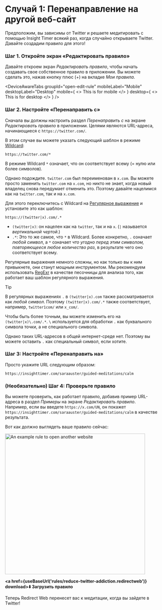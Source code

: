 
# Случай 1: Перенаправление на другой веб-сайт

Предположим, вы зависимы от Twitter и решаете медитировать с помощью Insight Timer всякий раз, когда случайно открываете Twitter. Давайте создадим правило для этого!

### Шаг 1. Откройте экран «Редактировать правило»

Давайте откроем экран *Редактировать правило*, чтобы начать создавать свое собственное правило в приложении. Вы можете сделать это, нажав кнопку плюс (+) на вкладке *Мои правила*.

<DeviceAwareTabs
  groupId="open-edit-rule"
  mobileLabel="Mobile"
  desktopLabel="Desktop"
  mobile={
    <>
      This is for mobile
    </>
  }
  desktop={
    <>
      This is for desktop
    </>
  }
/>

### Шаг 2. Настройте «Перенаправить с»

Сначала вы должны настроить раздел *Перенаправить с* на экране *Редактировать правило* в приложении. Целями являются URL-адреса, начинающиеся с `https://twitter.com/`.

В этом случае вы можете указать следующий шаблон в режиме [Wildcard](rule-settings#url-pattern-wildcard):

```
https://twitter.com/*
```

В режиме Wildcard `*` означает, что он соответствует всему (= нулю или более символов).

Однако подождите. `twitter.com` был переименован в `x.com`. Вы можете просто заменить `twitter.com` на `x.com`, но никто не знает, когда новый владелец снова передумает отменить это. Поэтому давайте нацелимся как на `twitter.com`, так и на `x.com`.

Для этого переключитесь с Wildcard на [Регулярное выражение](rule-settings#url-pattern-regular-expression) и установите это как шаблон:

```
https://(twitter|x).com/.*
```

* `(twitter|x)`: он нацелен как на `twitter`, так и на `x`. (`|` называется *вертикальной чертой*.)
* `.*`: Это то же самое, что `*` в Wildcard. Более конкретно, `.` означает *любой символ*, а `*` означает *что угодно перед этим символом, повторяющееся любое количество раз*, в результате чего оно соответствует всему.

Регулярные выражения немного сложны, но как только вы к ним привыкнете, они станут мощным инструментом. Мы рекомендуем использовать [RegExr](https://regexr.com) в качестве песочницы для анализа того, как работает ваш шаблон регулярного выражения.

> [!TIP]
> В регулярных выражениях `.` в `(twitter|x).com` также рассматривается как *любой символ*. Поэтому `(twitter|x).com/.*` также соответствует, например, `twitter1com/` или `x_com/`.
> 
> Чтобы быть более точным, вы можете изменить его на `(twitter|x)\.com/.*`. `\` используется для обработки `.` как буквального символа точки, а не специального символа.
> 
> Однако таких URL-адресов в общей интернет-среде нет. Поэтому вы можете оставить `.` как специальный символ, если хотите.

### Шаг 3: Настройте «Перенаправить на»

Просто укажите URL следующим образом:

```
https://insighttimer.com/saraauster/guided-meditations/calm
```

### (Необязательно) Шаг 4: Проверьте правило

Вы можете проверить, как работает правило, добавив пример URL-адреса в раздел *Примеры* на экране *Редактировать правило*. Например, если вы введете `https://x.com/UN`, он покажет `https://insighttimer.com/saraauster/guided-meditations/calm` в качестве результата.

Вот как должно выглядеть ваше правило сейчас:

<Image src={RuleCreationOpenAnotherWebsiteRulePreview} alt="An example rule to open another website" height="460" hasRoundedCorners hasShadow />

**<a href={useBaseUrl('rules/reduce-twitter-addiction.redirectweb')} download>⬇️ Загрузить правило</a>**

Теперь Redirect Web перенесет вас к медитации, когда вы зайдете в Twitter!
